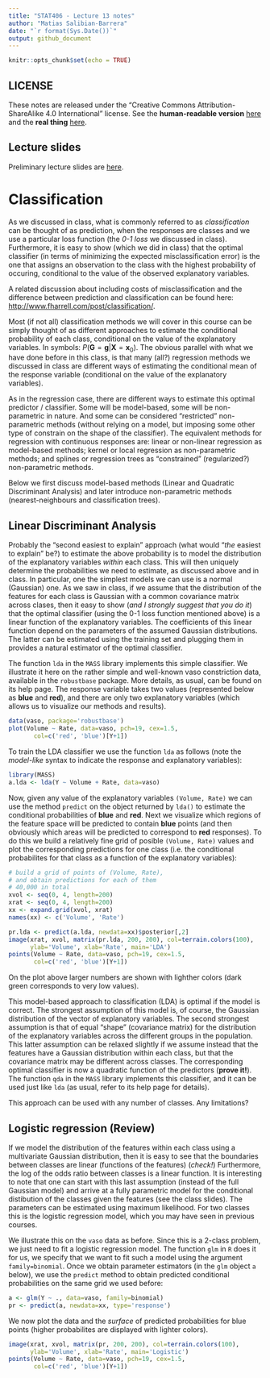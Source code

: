 ```yaml
---
title: "STAT406 - Lecture 13 notes"
author: "Matias Salibian-Barrera"
date: "`r format(Sys.Date())`"
output: github_document
---
```


```r
knitr::opts_chunk$set(echo = TRUE)
```

## LICENSE
These notes are released under the 
"Creative Commons Attribution-ShareAlike 4.0 International" license. 
See the **human-readable version** [here](https://creativecommons.org/licenses/by-sa/4.0/)
and the **real thing** [here](https://creativecommons.org/licenses/by-sa/4.0/legalcode). 

## Lecture slides

Preliminary lecture slides are [here](STAT406-18-lecture-13-preliminary.pdf).

# Classification

As we discussed in class, what is commonly referred to as *classification* 
can be thought of as prediction, when the responses are classes and we
use a particular loss function (the *0-1 loss* we discussed in class). 
Furthermore, it is easy to show (which we did in class) that the optimal 
classifier (in terms of minimizing the
expected misclassification error) is the one that assigns an observation
to the class with the highest probability of occuring, conditional to the
value of the observed explanatory variables. 

A related discussion about including costs of misclassification 
and the difference between prediction and classification can be found here: [http://www.fharrell.com/post/classification/](http://www.fharrell.com/post/classification/).

Most (if not all) classification methods we will cover in this course can be
simply thought of as different approaches to estimate the conditional probability of
each class, conditional on the value of the explanatory variables. In 
symbols: $P( \mathbf{G} = \mathbf{g} | \mathbf{X} = \mathbf{x}_0)$.
The obvious parallel with what we have done before in this class,
is that many (all?) regression methods we discussed in class are 
different ways of estimating the conditional mean of the response 
variable (conditional on the value of the explanatory
variables). 

As in the regression case, there are different ways to estimate this
optimal predictor / classifier. Some will be model-based, some will
be non-parametric in nature. And some can be considered "restricted" 
non-parametric methods (without relying on a model, but imposing some
other type of constrain on the shape of the classifier). The equivalent
methods for regression with continuous responses are: linear
or non-linear regression as model-based methods; kernel or local regression
as non-parametric methods; and splines or regression trees as 
"constrained" (regularized?) non-parametric methods. 

Below we first discuss model-based methods (Linear and Quadratic
Discriminant Analysis) and later
introduce non-parametric methods (nearest-neighbours and 
classification trees). 

## Linear Discriminant Analysis

Probably the "second easiest to explain" approach (what would "*the* easiest 
to explain" be?) to estimate the above probability is to model the distribution of 
the explanatory variables *within* each class. This will then uniquely determine the 
probabilities we need to estimate, as discussed above and in class. 
In particular, one the simplest models we can use is a normal (Gaussian) one. 
As we saw in class, if we assume that the distribution of the features
for each class is Gaussian with a common covariance matrix across clases, then
it easy to show (*and I strongly suggest that you do it*) that the optimal
classifier (using the 0-1 loss function mentioned above) is a linear
function of the explanatory variables. The coefficients of this linear
function depend on the parameters of the assumed Gaussian distributions. The
latter can be estimated using the training set and plugging them in provides
a natural estimator of the optimal classifier. 

The function `lda` in 
the `MASS` library implements this simple classifier. We illustrate it
here on the rather simple and well-known vaso constriction data, available in the 
`robustbase` package. More details, as usual, can be found on its
help page. The response variable takes two values (represented below
as **blue** and **red**), and there are only two
explanatory variables (which allows us to visualize our methods and results). 

```r
data(vaso, package='robustbase')
plot(Volume ~ Rate, data=vaso, pch=19, cex=1.5, 
       col=c('red', 'blue')[Y+1])
```

To train the LDA classifier we use the function `lda` as follows (note the
*model-like* syntax to indicate the response and explanatory variables):

```r
library(MASS)
a.lda <- lda(Y ~ Volume + Rate, data=vaso)
```

Now, given any value of the explanatory variables `(Volume, Rate)` we
can use the method `predict` on the object returned by `lda()` to 
estimate the conditional probabilities of **blue** and **red**. 
Next we visualize which regions of the feature space will be predicted to 
contain **blue** points (and then obviously which areas will be 
predicted to correspond to **red** responses). To do this we 
build a relatively fine grid of posible `(Volume, Rate)` values
and plot the corresponding predictions for one class
(i.e. the conditional probabilites for that class as a function of
the explanatory variables):

```r
# build a grid of points of (Volume, Rate),
# and obtain predictions for each of them
# 40,000 in total
xvol <- seq(0, 4, length=200)
xrat <- seq(0, 4, length=200)
xx <- expand.grid(xvol, xrat)
names(xx) <- c('Volume', 'Rate')

pr.lda <- predict(a.lda, newdata=xx)$posterior[,2]
image(xrat, xvol, matrix(pr.lda, 200, 200), col=terrain.colors(100),
      ylab='Volume', xlab='Rate', main='LDA')
points(Volume ~ Rate, data=vaso, pch=19, cex=1.5,
       col=c('red', 'blue')[Y+1])
```

On the plot above larger numbers are shown with lighther colors
(dark green corresponds to very low values). 

This model-based approach to classification (LDA) is optimal
if the model is correct. The strongest assumption of this model
is, of course, the Gaussian distribution of the vector of 
explanatory variables. The second strongest assumption is
that of equal "shape" (covariance matrix) for the distribution
of the explanatory variables across the different groups
in the population. This latter assumption 
can be relaxed slightly if
we assume instead that the features have a Gaussian distribution within each
class, but that the covariance matrix may be different across 
classes. The corresponding optimal classifier is now a quadratic
function of the predictors (**prove it!**). The function `qda` 
in the `MASS` library implements this classifier, and it
can be used just like `lda` (as usual, refer to its help page for details).

This approach can be used with any number of classes. Any limitations? 

## Logistic regression (Review)

If we model the distribution of the  features within each class using a 
multivariate Gaussian distribution, then it is easy to see that the 
boundaries between classes are linear (functions of the features) (*check!*)
Furthermore, the log of the odds ratio between classes is a linear
function. It is interesting to note that one can start with this last
assumption (instead of the full Gaussian model) and arrive at a
fully parametric model for the conditional distibution of the classes
given the features (see the class slides). The parameters can be
estimated using maximum likelihood. For two classes this is the
logistic regression model, which you may have seen in previous
courses. 

We illustrate this on the `vaso` data as before. Since this is
a 2-class problem, we just need to fit a logistic regression model.
The function `glm` in `R` does it for us, we specify that we 
want to fit such a model using the argument `family=binomial`. 
Once we obtain parameter estimators (in the `glm` object `a` below), 
we use the `predict` method to obtain predicted conditional 
probabilities on the same grid we used before:
```r
a <- glm(Y ~ ., data=vaso, family=binomial)
pr <- predict(a, newdata=xx, type='response')
```

We now plot the data and the *surface* of predicted probabilities for 
blue points (higher probabilites are displayed with lighter colors). 

```r
image(xrat, xvol, matrix(pr, 200, 200), col=terrain.colors(100),
      ylab='Volume', xlab='Rate', main='Logistic')
points(Volume ~ Rate, data=vaso, pch=19, cex=1.5,
       col=c('red', 'blue')[Y+1])
```


